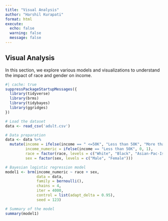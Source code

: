 ```yaml
---
title: "Visual Analysis"
author: "Harshil Kurapati"
format: html
execute: 
  echo: false    
  warning: false 
  message: false 
---
```


## Visual Analysis

In this section, we explore various models and visualizations to understand the impact of race and gender on income.

```r
#| cache: true
suppressPackageStartupMessages({
  library(tidyverse)
  library(brms)
  library(tidybayes)
  library(ggridges)
})

# Load the dataset
data <- read_csv('adult.csv')

# Data preparation
data <- data %>%
  mutate(income = ifelse(income == " <=50K", "Less than 50K", "More than 50K"),
         income_numeric = ifelse(income == "Less than 50K", 0, 1),
         race = factor(race, levels = c("White", "Black", "Asian-Pac-Islander", "Amer-Indian-Eskimo", "Other")),
         sex = factor(sex, levels = c("Male", "Female")))
```


```r
# Bayesian logistic regression model
model1 <- brm(income_numeric ~ race + sex, 
              data = data, 
              family = bernoulli(), 
              chains = 4, 
              iter = 4000, 
              control = list(adapt_delta = 0.95),
              seed = 123)

# Summary of the model
summary(model1)

```


